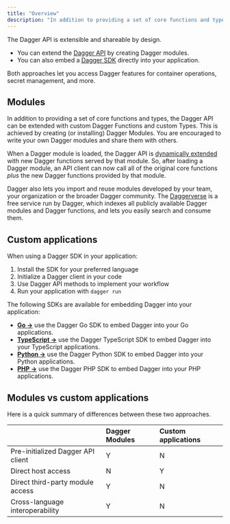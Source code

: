 ```yaml
---
title: "Overview"
description: "In addition to providing a set of core functions and types, the Dagger API can also be extended with custom Dagger Functions and custom types."
---
```


The Dagger API is extensible and shareable by design.

- You can extend the [Dagger API](../getting-started/api.mdx) by creating Dagger modules.
- You can also embed a [Dagger SDK](../extending/clients-sdk.mdx) directly into your application.

Both approaches let you access Dagger features for container operations, secret management, and more.

## Modules

In addition to providing a set of core functions and types, the Dagger API can be extended with custom Dagger Functions and custom Types. This is achieved by creating (or installing) Dagger Modules. You are encouraged to write your own Dagger modules and share them with others.

When a Dagger module is loaded, the Dagger API is [dynamically extended](../reference/api/internals.mdx#dynamic-api-extension) with new Dagger functions served by that module. So, after loading a Dagger module, an API client can now call all of the original core functions _plus_ the new Dagger functions provided by that module.

Dagger also lets you import and reuse modules developed by your team, your organization or the broader Dagger community. The [Daggerverse](https://daggerverse.dev) is a free service run by Dagger, which indexes all publicly available Dagger modules and Dagger functions, and lets you easily search and consume them.

## Custom applications

When using a Dagger SDK in your application:

1. Install the SDK for your preferred language
2. Initialize a Dagger client in your code
3. Use Dagger API methods to implement your workflow
4. Run your application with `dagger run`

The following SDKs are available for embedding Dagger into your application:

- [**Go →**](./custom-applications/go.mdx) use the Dagger Go SDK to embed Dagger into your Go applications.
- [**TypeScript →**](./custom-applications/typescript.mdx) use the Dagger TypeScript SDK to embed Dagger into your TypeScript applications.
- [**Python →**](./custom-applications/python.mdx) use the Dagger Python SDK to embed Dagger into your Python applications.
- [**PHP →**](./custom-applications/php.mdx) use the Dagger PHP SDK to embed Dagger into your PHP applications.

## Modules vs custom applications

Here is a quick summary of differences between these two approaches.

|  | Dagger Modules | Custom applications |
|:---|:---|:---|
| Pre-initialized Dagger API client | Y | N |
| Direct host access | N | Y |
| Direct third-party module access | Y | N |
| Cross-language interoperability | Y | N |
